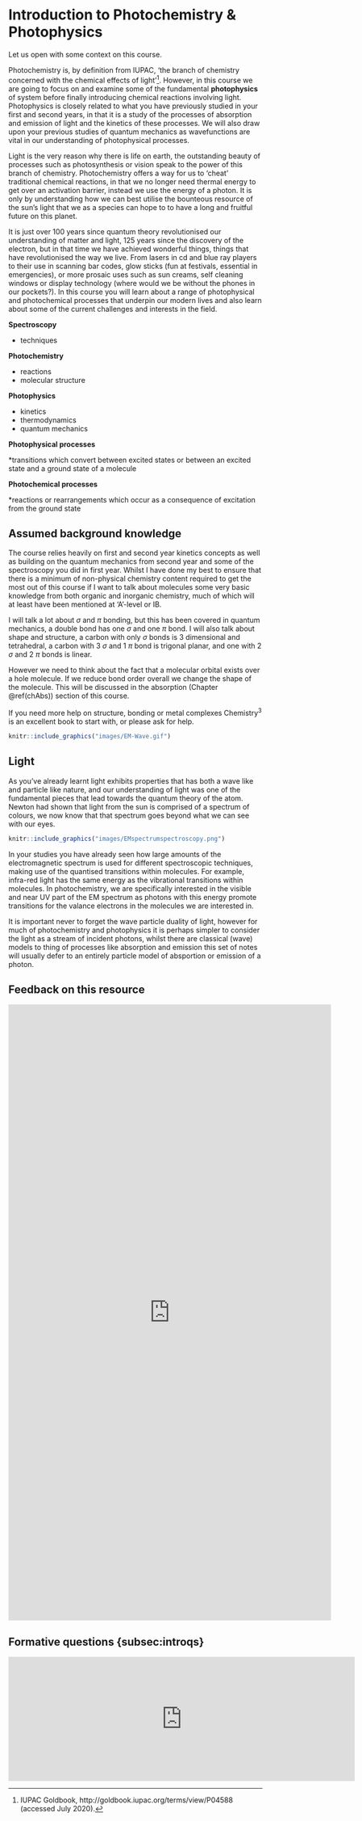 # Introduction to Photochemistry & Photophysics {#chIntro}

Let us open with some context on this course.

Photochemistry is, by definition from IUPAC, ‘the branch of chemistry concerned with the chemical effects of light’^[IUPAC Goldbook, http://goldbook.iupac.org/terms/view/P04588 (accessed July 2020).]. However, in this course we are going to focus on and examine some of the fundamental **photophysics** of system before finally introducing chemical reactions involving light. Photophysics is closely related to what you have previously studied in your first and second years, in that it is a study of the processes of absorption and emission of light and the kinetics of these processes. We will also draw upon your previous studies of quantum mechanics as wavefunctions are vital in our understanding of photophysical processes.

Light is the very reason why there is life on earth, the outstanding beauty of processes such as photosynthesis or vision speak to the power of this branch of chemistry. Photochemistry offers a way for us to ‘cheat’ traditional chemical reactions, in that we no longer need thermal energy to get over an activation barrier, instead we use the energy of a photon. It is only by understanding how we can best utilise the bounteous resource of the sun’s light that we as a species can hope to to have a long and fruitful future on this planet.

It is just over 100 years since quantum theory revolutionised our understanding of matter and light, 125 years since the discovery of the electron, but in that time we have achieved wonderful things, things that have revolutionised the way we live. From lasers in cd and blue ray players to their use in scanning bar codes, glow sticks (fun at festivals, essential in emergencies), or more prosaic uses such as sun creams, self cleaning windows or display technology (where would we be without the phones in our pockets?). In this course you will learn about a range of photophysical and photochemical processes that underpin our modern lives and also learn about some of the current challenges and interests in the field.

**Spectroscopy**

* techniques

**Photochemistry**

* reactions
* molecular structure

**Photophysics**

* kinetics
* thermodynamics
* quantum mechanics


**Photophysical processes**

*transitions which convert between excited states or between an excited state and a ground state of a molecule

**Photochemical processes**

*reactions or rearrangements which occur as a consequence of excitation from the ground state

## Assumed background knowledge

The course relies heavily on first and second year kinetics concepts as well as building on the quantum mechanics from second year and some of the spectroscopy you did in first year. Whilst I have done my best to ensure that there is a minimum of non-physical chemistry content required to get the most out of this course if I want to talk about molecules some very basic knowledge from both organic and inorganic chemistry, much of which will at least have been mentioned at 'A'-level or IB.

I will talk a lot about $\sigma$ and $\pi$ bonding, but this has been covered in quantum mechanics, a double bond has one $\sigma$ and one $\pi$ bond. I will also talk about shape and structure, a carbon with only $\sigma$ bonds is 3 dimensional and tetrahedral, a carbon with 3 $\sigma$ and 1 $\pi$ bond is trigonal planar, and one with 2 $\sigma$ and 2 $\pi$ bonds is linear. 

However we need to think about the fact that a molecular orbital exists over a hole molecule. If we reduce bond order overall we change the shape of the molecule. This will be discussed in the absorption (Chapter \@ref(chAbs)) section of this course.

If you need more help on structure, bonding or metal complexes Chemistry^3^ is an excellent book to start with, or please ask for help.




```r
knitr::include_graphics("images/EM-Wave.gif")
```




## Light {#sec:Light}


As you’ve already learnt light exhibits properties that has both a wave like and particle like nature, and our understanding of light was one of the fundamental pieces that lead towards the quantum theory of the atom. Newton had shown that light from the sun is comprised of a spectrum of colours, we now know that that spectrum goes beyond what we can see with our eyes.

```r
knitr::include_graphics("images/EMspectrumspectroscopy.png")
```

In your studies you have already seen how large amounts of the electromagnetic spectrum is used for different spectroscopic techniques, making use of the quantised transitions within molecules. For example, infra-red light has the same energy as the vibrational transitions within molecules. In photochemistry, we are specifically interested in the visible and near UV part of the EM spectrum as photons with this energy promote transitions for the valance electrons in the molecules we are interested in.

It is important never to forget the wave particle duality of light, however for much of photochemistry and photophysics it is perhaps simpler to consider the light as a stream of incident photons, whilst there are classical (wave) models to thing of processes like absorption and emission this set of notes will usually defer to an entirely particle model of absportion or emission of a photon.

## Feedback on this resource {-}

<iframe src="https://docs.google.com/forms/d/e/1FAIpQLSeI4QR8aDpXrTA9gBTloje_ipiAon727z-vJ2AkdpCKrwJjag/viewform?embedded=true" width="640" height="1220" frameborder="0" marginheight="0" marginwidth="0">Loading…</iframe>

## Formative questions {subsec:introqs}

<iframe src="http://workitoutwithapencil.xyz/wp-admin/admin-ajax.php?action=h5p_embed&id=7" width="687" height="246" frameborder="0" allowfullscreen="allowfullscreen"></iframe><script src="http://workitoutwithapencil.xyz/wp-content/plugins/h5p/h5p-php-library/js/h5p-resizer.js" charset="UTF-8"></script>



